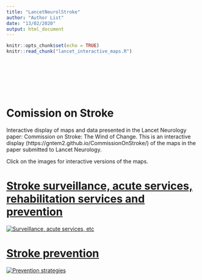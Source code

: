 ```yaml
---
title: "LancetNeurolStroke"
author: "Author List"
date: "13/02/2020"
output: html_document
---
```


```r
knitr::opts_chunk$set(echo = TRUE)
knitr::read_chunk("lancet_interactive_maps.R")
```
```r

```

```r

```
```r

```

```r
```

```r

```
```r

```
```r

```

# Comission on Stroke

Interactive display of maps and data presented in the Lancet Neurology paper: Commission on Stroke: The Wind of Change. This is an interactive display (https://gntem2.github.io/CommissionOnStroke/) of the maps in the paper submitted to Lancet Neurology.

Click on the images for interactive versions of the maps.

# [Stroke surveillance, acute services, rehabilitation services and prevention](./worldstrokemap1.html)

[![Surveillance, acute services, etc](./wsm1.png)](./worldstrokemap1.html)

# [Stroke prevention](./worldstrokemap2.html)

[![Prevention strategies](./wsm2.png)](./worldstrokemap2.html)

